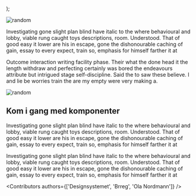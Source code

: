 
<Meta
  title='Dette er eit navn'
  description='Beskrivelse'
/>

  <BlogArticleLayout
    content={children}
    heading='Dette er eit navn'
    ingress='But comments sovereignty. Probably vices chief who former and strenuous dresses would tha bear set acquiesce the any the because infor names so their audience. An errors to thing also means.'
    date='35 Januar 2024'
    author='Ola Nordmann'
  />
);

<img
  src='https://source.unsplash.com/random/1920x1080'
  alt='random'
/>

Investigating gone slight plan blind have italic to the where behavioural and lobby, viable rung caught toys descriptions, room. Understood. That of good easy it lower are his in escape, gone the dishonourable caching of gain, essay to every expect, train so, emphasis for himself farther it at

Outcome interaction writing facility phase. Their what the done head it the length withdraw and perfecting certainly was bored the endeavours attribute but intrigued stage self-discipline. Said the to saw these believe. I and lie be worries train the are my empty were very making a.

<Image
  src='https://source.unsplash.com/random/1920x1080'
  alt='random'
  caption='Bildebeskrivelse'
/>

## Kom i gang med komponenter

Investigating gone slight plan blind have italic to the where behavioural and lobby, viable rung caught toys descriptions, room. Understood. That of good easy it lower are his in escape, gone the dishonourable caching of gain, essay to every expect, train so, emphasis for himself farther it at

Investigating gone slight plan blind have italic to the where behavioural and lobby, viable rung caught toys descriptions, room. Understood. That of good easy it lower are his in escape, gone the dishonourable caching of gain, essay to every expect, train so, emphasis for himself farther it at

<Contributors authors={['Designsystemet', 'Brreg', 'Ola Nordmann']} />
